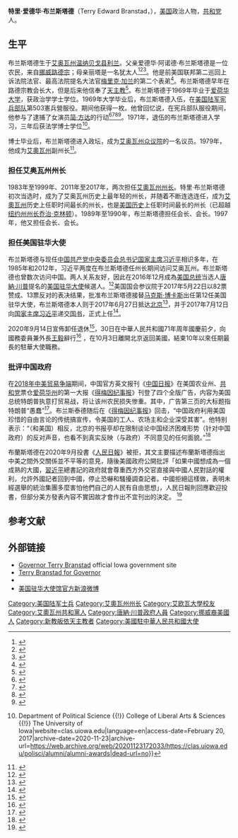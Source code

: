 {{noteTA
|T=zh-cn:特里·布兰斯塔德;zh-tw:泰瑞·布蘭斯泰;zh-hk:泰利·布蘭斯塔德;
|G1=PresidentsUS
|G2=PP
|G3=USState
|G4=地名
|1=zh-cn:特里;zh-tw:泰瑞;zh-hk:泰利;
|2=zh-cn:布兰斯塔德;zh-hans:布兰斯塔德;zh-tw:布蘭斯泰;zh-hant:布蘭斯塔德;
|3=zh-cn:艾欧瓦; zh-hk:艾奧瓦; zh-tw:愛荷華; zh-sg:艾欧瓦;
}}
{{Infobox officeholder
|name         = 泰瑞·布蘭斯泰<br><small>{{lang|en|Terry Branstad}}</small>
|image        = Terry Branstad official photo.jpg
|caption      = 美國駐華大使館官方照片
|alt          = 2017年5月30日摄
|office       = 第12任[[美国驻华大使|美国驻华大使]]
|president    = [[唐納·川普|唐納·川普]]
|term_start   = 2017年6月26日
|term_end     = 2020年10月4日
|succeeding   = 
|predecessor  = [[马克斯·博卡斯|马克斯·博卡斯]]
|successor    = [[尼古拉斯·伯恩斯|尼古拉斯·伯恩斯]]
|order1       = 第39、42任[[艾奧瓦州州长|艾奧瓦州州长]]
|lieutenant1   = {{tsl|en|Kim Reynolds|金·雷诺兹}}
|term_start1   = {{start date|2011|1|14}}
|term_end1     = {{start date|2017|5|24}}
|predecessor1  = [[切特·卡尔弗|切特·卡尔弗]]
|successor1    = {{link-en|金·雷诺兹|Kim Reynolds}}
|lieutenant2  = {{tsl|en|Robert T. Anderson|勞勃·T·安德森|勞勃·安德森}}<br>{{tsl|en|Jo Ann Zimmerman|琼·安·齐默尔曼}}<br>{{tsl|en|Joy Corning|喬伊·柯寧}}
|term_start2  = {{start date|1983|1|14}}
|term_end2    = {{start date|1999|1|15}}
|predecessor2 = {{tsl|en|Robert D. Ray|勞勃·D·雷|勞勃·雷}}
|successor2   = [[汤姆·维尔萨克|汤姆·维尔萨克]]
|office3      = 第41任{{tsl|en|List of lieutenant governors of Iowa|艾欧瓦州副州长}}
|governor3    = {{tsl|en|Robert D. Ray|勞勃·D·雷|勞勃·雷}}
|term_start3  = {{start date|1979|1|12}}
|term_end3    = {{start date|1983|1|14}}
|predecessor3 = {{tsl|en|Arthur Neu|亞瑟·紐伊}}
|successor3   = {{tsl|en|Robert T. Anderson|勞勃·T·安德森|勞勃·安德森}}
|office4      = [[艾奧瓦州|艾奧瓦州]]议会，第8區
|term_start4  = 1973年
|term_end4    = 1978年
|predecessor4 = 德文·史卓莫 
|successor4   = 克利福德·布兰斯塔德
|birth_name   = Terry Edward Branstad
|birth_date   = {{birth date and age|1946|11|17}}
|birth_place  = [[美國|美國]][[艾奧瓦州|艾奧瓦州]][[利兰_(艾奧瓦州)|利兰]]
|death_date   =
|death_place  =
|party        = {{GOP}}
|spouse       = 克莉絲·強生<!--Chris Johnson-->
|residence    = [[Terrace_Hill|Terrace Hill]]
|alma_mater   = [[艾奧瓦大学|艾奧瓦大学]]<br>{{tsl|en|Drake University Law School|德雷克大学法学院|德雷克大学}}
|religion     = [[天主教會|羅馬天主教]]<ref name=catholic>{{cite news |last=Lucey |first=Catherine |title=Terry Branstad May Need To Approve Medicaid Abortion Funding |url=http://www.huffingtonpost.com/2013/06/07/terry-branstad-abortion-funding_n_3405105.html |work=[[The_Huffington_Post|The Huffington Post]] |accessdate=November 2, 2013 |date=June 7, 2013 |archive-date=2016-01-29 |archive-url=https://web.archive.org/web/20160129063401/http://www.huffingtonpost.com/2013/06/07/terry-branstad-abortion-funding_n_3405105.html |dead-url=no }}</ref>
|allegiance   = {{flag|United States}}
|branch       = {{flag|United States Army}}
|unit         = 第503憲兵營
|serviceyears = 1969–1971
|mawards      = {{Link-en|陸軍嘉獎勳章|Army Commendation Medal}}
}}
{{各地中文名
| name  = Terry Branstad
| cn = 特里·布兰斯塔德<ref>{{Cite web |url = http://www.cankaoxiaoxi.com/ym/20200915/2420622.shtml |title = 9月15日译名发布：Terry Branstad |author = 卫嘉 |date = 2020-09-15 |publisher = 参考消息网 |language = zh-cn |accessdate = 2020-10-04 |archive-date = 2021-01-24 |archive-url = https://web.archive.org/web/20210124182802/http://www.cankaoxiaoxi.com/ym/20200915/2420622.shtml |dead-url = no }}</ref>
}}
'''特里·爱德华·布兰斯塔德'''（Terry Edward Branstad，{{bd|1946年|11月17日}}），[[美国|美国]]政治人物，[[共和党_(美国)|共和党]]人。

==生平==
布兰斯塔德生于[[艾奥瓦州|艾奥瓦州]][[温纳贝戈县|温纳贝戈县]][[利蘭_(愛荷華州)|利兰]]。父亲爱德华·阿诺德·布兰斯塔德是一位农民，来自[[挪威|挪威]][[路德宗|路德宗]]；母亲丽塔是一名犹太人<ref>{{cite web |url=http://www.politicsdaily.com/2010/10/20/how-old-is-terry-branstad/ |title=U.S. Political News, Opinion and Analysis – HuffPost Politics |website=Politicsdaily.com |date= |accessdate=February 8, 2016 |archive-date=2018-07-27 |archive-url=https://web.archive.org/web/20180727115406/http://www.politicsdaily.com/2010/10/20/how-old-is-terry-branstad/ |dead-url=no }}</ref><ref>{{cite web |url=https://governor.iowa.gov/2013/07/edward-branstad-1924-2013/ |title=Edward Branstad (1924–2013) |website=Governor.iowa.gov |date=July 26, 2013 |accessdate=February 8, 2016 |archive-date=2020-11-25 |archive-url=https://web.archive.org/web/20201125025843/https://governor.iowa.gov/2013/07/edward-branstad-1924-2013/ |dead-url=no }}</ref><ref>{{Cite web|url=http://carrollspaper.com/Content/Opinion-Archive/Opinion/Article/What-if-Terry-Branstad-were-a-Jewish-Latvian-/4/4/10921|title=What if Terry Branstad were a Jewish Latvian? – Daily Times Herald|website=carrollspaper.com|language=en-us|access-date=February 20, 2017|archive-date=2018-08-24|archive-url=https://web.archive.org/web/20180824112849/http://carrollspaper.com/Content/Opinion-Archive/Opinion/Article/What-if-Terry-Branstad-were-a-Jewish-Latvian-/4/4/10921|dead-url=no}}</ref>。他是前美国联邦第二巡回上诉法院法官、最高法院提名大法官[[梅域·加蘭|梅里克·加兰]]的第二个表弟<ref>{{cite news|last1=McKinney|first1=Kait|title=Branstad Has Unique Connection to SCOTUS Nominee Merrick Garland|url=http://whotv.com/2016/03/16/branstad-has-unique-connection-to-scotus-nominee-merrick-garland/|work=WHO-HD Channel 13|date=March 16, 2016|accessdate=2020-09-15|archive-date=2016-03-21|archive-url=https://web.archive.org/web/20160321000616/http://whotv.com/2016/03/16/branstad-has-unique-connection-to-scotus-nominee-merrick-garland/|dead-url=no}}</ref>。布兰斯塔德早年在路德宗教会长大，但是后来他信奉了[[天主教|天主教]]<ref>{{cite web |url=http://carrollspaper.com/Content/Local-News-Archive/Politics/Article/Gov-Knocking-down-commercial-property-tax-a-priority-in-2012/1/335/13023 |title=Gov: Knocking down commercial property tax a priority in 2012 |website=Carrollspaper.com |date=November 22, 2011 |accessdate=February 8, 2016 |archive-date=2016-02-19 |archive-url=https://web.archive.org/web/20160219184025/http://carrollspaper.com/Content/Local-News-Archive/Politics/Article/Gov-Knocking-down-commercial-property-tax-a-priority-in-2012/1/335/13023 |dead-url=no }}</ref>。布兰斯塔德于1969年毕业于[[爱荷华大学|爱荷华大学]]，获政治学学士学位。1969年大学毕业后，布兰斯塔德入伍，在[[美国陆军宪兵部队|美国陆军宪兵部队]]第503憲兵營服役。期间他获得{{Link-en|陸軍嘉獎勳章|Army Commendation Medal}}一枚。他曾回忆说，在宪兵部队服役期间，他参与了逮捕了女演员[[简·方达|简·方达]]的行动<ref>{{cite web|title=Gov. Terry Branstad|url=http://www.togovern.com/gov-terry-branstad.html|publisher=Togovern.com|accessdate=November 2, 2013|archive-date=2021-01-19|archive-url=https://web.archive.org/web/20210119053933/http://www.togovern.com/gov-terry-branstad.html|dead-url=no}}</ref><ref>{{cite web|title=Executive Branch Elected Officials|url=https://www.legis.iowa.gov/DOCS/Resources/Register/Chapter_1_Elected_Officials.pdf|work=[[Iowa_Official_Register|Iowa Official Register]]|publisher=[[Government_of_Iowa|Government of Iowa]]|accessdate=November 2, 2013|page=3|format=PDF|quote=[...] Served in the United States Army as a military policeman 1969–1971, earning rank as Sergeant E-5. [...]|archive-date=2020-11-30|archive-url=https://web.archive.org/web/20201130121726/https://www.legis.iowa.gov/DOCS/Resources/Register/Chapter_1_Elected_Officials.pdf|dead-url=no}}</ref><ref name=":1">{{cite web|title=1983–1999, 2011– Terry Branstad|url=http://www.iowaheritage.org/items/show/49779|work=Iowa Heritage Digital Collections|publisher=[[State_Library_of_Iowa|State Library of Iowa]]|accessdate=November 2, 2013|quote=[...] Following two years in the U.S. Army, where he was awarded the Army Commendation Medal, Branstad earned his J.D. degree from the Drake University Law School. [...]|archive-date=2020-11-28|archive-url=https://web.archive.org/web/20201128041331/http://www.iowaheritage.org/items/show/49779|dead-url=no}}</ref><ref>{{cite news|title=Terry Branstad (R) > Background|url=https://www.washingtonpost.com/politics/terry-branstad-r/gIQAjKXZKP_topic.html|work=[[The_Washington_Post|The Washington Post]]|accessdate=November 2, 2013|quote=[...] After college, Branstad served in the Army for two years and received the Army Commendation Medal. [...]|date=July 23, 2012|archive-date=2018-08-04|archive-url=https://web.archive.org/web/20180804081245/https://www.washingtonpost.com/politics/terry-branstad-r/gIQAjKXZKP_topic.html|dead-url=yes}}</ref>。1971年，退伍的布兰斯塔德进入{{tsl|en|Drake University Law School|德雷克大学法学院|德雷克大学}}学习，三年后获法学博士学位<ref>{{Cite web|url=https://clas.uiowa.edu/polisci/alumni/alumni-awards|title=Alumni Awards {{!}} Department of Political Science {{!}} College of Liberal Arts & Sciences {{!}} The University of Iowa|website=clas.uiowa.edu|language=en|access-date=February 20, 2017|archive-date=2020-11-23|archive-url=https://web.archive.org/web/20201123172033/https://clas.uiowa.edu/polisci/alumni/alumni-awards|dead-url=no}}</ref>。

博士毕业后，布兰斯塔德进入政坛，成为[[艾奥瓦州众议院|艾奥瓦州众议院]]的一名议员。1979年，他成为[[艾奧瓦州|艾奧瓦州]]副州长<ref name="PVSTBranstad">{{cite web|url=http://www.votesmart.org/bio.php?can_id=21728|title=Governor Terry E. Branstad (IA)|publisher=Project Vote Smart|accessdate=January 15, 2011|archive-date=2010-10-30|archive-url=https://web.archive.org/web/20101030005540/https://www.votesmart.org/bio.php?can_id=21728|dead-url=no}}</ref>。

=== 担任艾奥瓦州州长 ===
1983年至1999年、2011年至2017年，两次担任[[艾奧瓦州州长|艾奧瓦州州长]]。特里·布兰斯塔德初次当选时，成为了艾奥瓦州历史上最年轻的州长，并随着不断连选连任，成为[[艾奧瓦州|艾奧瓦州]]历史上任职时间最长的州长，也是[[美国历史|美国历史]]上任职时间最长的州长（已超越[[纽约州州长|纽约州州长]][[乔治·克林顿|乔治·克林顿]]）。1989年至1990年，布兰斯塔德担任{{tsl|en|National Governors Association|全国州长协会}}会长、{{tsl|en|Midwestern Governors Association|中西部州长协会}}会长。1997年，他又担任{{tsl|en|Education Commission of the States|州教育委员会}}会长、{{tsl|en|Republican Governors Association|共和党州长协会}}会长。

=== 担任美国驻华大使 ===
布兰斯塔德与现任[[中国共产党中央委员会总书记|中国共产党中央委员会总书记]][[中华人民共和国最高领导人|国家主席]][[习近平|习近平]]相识多年，在1985年和2012年，习近平两度在布兰斯塔德任州长期间访问艾奥瓦州。布兰斯塔德也曾数次访问中国。两人关系友好，因此在2016年12月成為[[美国总统|美国总统]]当选人[[唐納·川普|唐納·川普]]提名的[[美国驻华大使列表|美国驻华大使]]候選人。<ref>{{cite web|url=http://news.sina.com.cn/o/2016-12-07/doc-ifxyicnf1847451.shtml|title=特朗普敲定驻华大使人选 系中国领导人老相识|accessdate=2016-12-07|archive-date=2016-12-08|archive-url=https://web.archive.org/web/20161208150243/http://news.sina.com.cn/o/2016-12-07/doc-ifxyicnf1847451.shtml|dead-url=no}}</ref>美国国会参议院于2017年5月22日以82票赞成、13票反对的表决结果，批准布兰斯塔德接替[[马克斯·博卡斯|马克斯·博卡斯]]出任第12任美国驻华大使，布兰斯塔德本人则于2017年6月27日抵达[[北京|北京]]<ref>{{cite news|url=http://news.uschinapress.com/2017/0626/1111457.shtml|title=美国新任驻华大使抵京 或为中美关系带来新思维|publisher=侨报|date=2017-06-26|accessdate=2017-06-28|archive-url=https://web.archive.org/web/20170629052434/http://news.uschinapress.com/2017/0626/1111457.shtml|archive-date=2017-06-29|dead-url=yes}}</ref>，并于2017年7月12日向[[中华人民共和国最高领导人|国家主席]][[习近平|习近平]]递交[[国书|国书]]，正式上任<ref>{{cite news|title=习近平接受八国新任驻华大使递交国书|url=http://news.cctv.com/2017/07/12/ARTI880qgWpC9tOApBIgEvaF170712.shtml|accessdate=2017-07-13|publisher=央视网|date=2017-07-12|archive-date=2017-07-14|archive-url=https://web.archive.org/web/20170714034839/http://news.cctv.com/2017/07/12/ARTI880qgWpC9tOApBIgEvaF170712.shtml|dead-url=no}}</ref>。

2020年9月14日宣佈卸任退休<ref>{{Cite web |url = https://www.hk01.com/即時國際/523376/美國駐華大使布蘭斯塔德突然卸任離開中國 |title = 美國駐華大使布蘭斯塔德突然卸任離開中國 |author = 許懿安 |date = 2020-09-14 |publisher = 香港01 |language = zh-hk |accessdate = 2020-09-04 |archive-date = 2020-09-16 |archive-url = https://web.archive.org/web/20200916144337/https://www.hk01.com/%E5%8D%B3%E6%99%82%E5%9C%8B%E9%9A%9B/523376/%E7%BE%8E%E5%9C%8B%E9%A7%90%E8%8F%AF%E5%A4%A7%E4%BD%BF%E5%B8%83%E8%98%AD%E6%96%AF%E5%A1%94%E5%BE%B7%E7%AA%81%E7%84%B6%E5%8D%B8%E4%BB%BB%E9%9B%A2%E9%96%8B%E4%B8%AD%E5%9C%8B |dead-url = no }}</ref>，30日在中華人民共和國71年周年國慶前夕，向國務委員兼外長[[王毅|王毅]]辭行<ref>{{Cite web |url = https://www.fmprc.gov.cn/web/wjdt_674879/wjbxw_674885/t1820770.shtml |title = 王毅接受美国驻华大使布兰斯塔德辞行拜会 |author =  |date = 2020-09-30 |publisher = 中华人民共和国外交部 |language = zh-cn |accessdate = 2020-10-11 |archive-date = 2021-02-26 |archive-url = https://web.archive.org/web/20210226213811/https://www.fmprc.gov.cn/web/wjdt_674879/wjbxw_674885/t1820770.shtml |dead-url = no }}</ref>
，在10月3日離開北京返回美國，結束10年以來任期最長的駐華大使職務。

=== 批评中国政府 ===
在[[2018年中美贸易争端|2018年中美贸易争端]]期间，中国官方英文报刊《[[中国日报|中国日报]]》在美国农业州、[[共和黨_(美國)|共和党]]票仓[[爱荷华州|爱荷华州]]的第一大报《[[得梅因纪事报|得梅因纪事报]]》刊登了四个全版广告，内容为美国总统特朗普执意打贸易战，将让该州农民损失惨重。其中，广告第三页的大标题指特朗普“愚蠢”<ref>{{Cite web |url=http://finance.sina.com.cn/china/gncj/2018-09-26/doc-ifxeuwwr8275805.shtml |title=中国央媒在美报纸登4整版广告 标题指特朗普愚蠢 |accessdate=2018-10-07 |archive-date=2018-10-07 |archive-url=https://web.archive.org/web/20181007111353/http://finance.sina.com.cn/china/gncj/2018-09-26/doc-ifxeuwwr8275805.shtml |dead-url=no }}</ref>。布兰斯泰德随后在《[[得梅因纪事报|得梅因纪事报]]》回击，“中国政府利用美国珍惜的自由言论的传统搞宣传，令美国的工人、农场主和企业深受其害”。他特别表示：“（和美国）相反，北京的书报亭却在限制谈论中国经济困难形势（针对中国政府）的反对声音，也看不到真实反映（与政府）不同意见的任何面貌。”<ref>{{Cite web |url=http://news.dwnews.com/global/news/2018-10-06/60089070.html |title=习近平30年知己正面批评中国 韩媒曝光背后两大原因 |accessdate=2018-10-07 |archive-date=2018-10-07 |archive-url=https://web.archive.org/web/20181007073809/http://news.dwnews.com/global/news/2018-10-06/60089070.html |dead-url=no }}</ref>

布蘭斯塔德在2020年9月投書《[[人民日報|人民日報]]》被拒，其文主要描述布蘭斯塔德指出中美之間外交關係並不平等的意見，隨後美國政府公開批評「如果中國想成為一個成熟的大國，[[習近平|習近平]]總書記的政府就會尊重西方外交官直接與中國人民對話的權利，允許外國記者回到中國，停止恐嚇和騷擾調查記者。中國拒絕這樣做，表明未經選舉的統治集團多麼害怕他們自己的人民有自由思想」，人民日報則回應歡迎投書，但部分美方發表內容不實因故才會作出不宜刊出的決定。
<ref>{{Cite web |url=https://www.state.gov/the-hypocrisy-of-the-prcs-propaganda-system/ |title=The Hypocrisy of the PRC’s Propaganda System |publisher=State Department Home |date=2020-09-09 |access-date=2020-10-05 |archive-date=2021-01-17 |archive-url=https://web.archive.org/web/20210117112426/https://www.state.gov/the-hypocrisy-of-the-prcs-propaganda-system/ |dead-url=no }}</ref>

==参考文献==
{{reflist}}

==外部链接==
{{Commons|Terry Branstad}} <!-- for current and future use if material is uploaded -->
* [http://www.governor.iowa.gov/ Governor Terry Branstad]{{Wayback|url=http://www.governor.iowa.gov/ |date=20171229002423 }} official Iowa government site
* [https://web.archive.org/web/20141031020530/http://branstadreynolds.com/ Terry Branstad for Governor]
* {{C-SPAN|Terry Branstad}}
*[https://weibo.com/u/1743951792 美国驻华大使馆官方新浪微博]

{{s-start}}
{{s-gov}}
{{succession box|{{tsl|en|Robert D. Ray|勞勃·D·雷|勞勃·雷}}|[[汤姆·维尔萨克|汤姆·维尔萨克]]|[[艾奧瓦州州长|艾奧瓦州州长]]|1983年－1999年}}
{{s-before|[[切特·卡尔弗|切特·卡尔弗]]}}
{{s-title|[[艾奧瓦州州长|艾奧瓦州州长]]|2011年－2017年}}
{{s-after|{{link-en|金·雷诺兹|Kim Reynolds}}}}
{{s-dip}}
{{s-before|[[马克斯·博卡斯|马克斯·博卡斯]]}}
{{s-title|[[美国驻华大使列表|美國駐華大使]]|2017年－2020年}}
{{s-vacant}}
{{end box}}

{{美國駐華大使}}
{{Authority control}}
{{DEFAULTSORT:Branstad, Terry}}
[[Category:美国陆军士兵|Category:美国陆军士兵]]
[[Category:艾奧瓦州州长|Category:艾奧瓦州州长]]
[[Category:艾欧瓦大學校友|Category:艾欧瓦大學校友]]
[[Category:艾奧瓦州共和黨人|Category:艾奧瓦州共和黨人]]
[[Category:唐納·川普政府人員|Category:唐納·川普政府人員]]
[[Category:挪威裔美國人|Category:挪威裔美國人]]
[[Category:新教皈依天主教者|Category:新教皈依天主教者]]
[[Category:美國駐中華人民共和國大使|Category:美國駐中華人民共和國大使]]